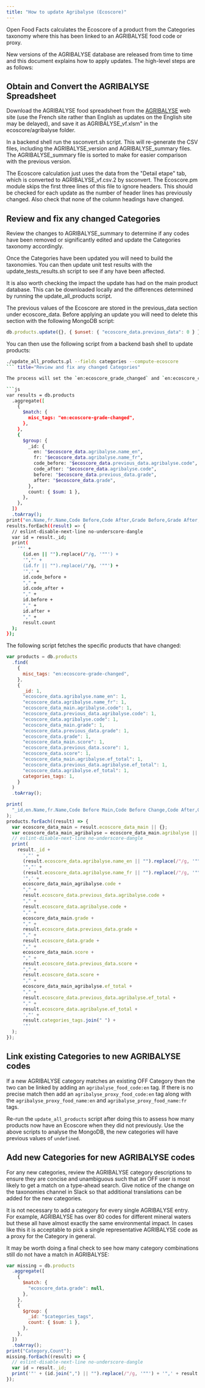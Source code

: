 ```yaml
---
title: "How to update Agribalyse (Ecoscore)"
---
```


Open Food Facts calculates the Ecoscore of a product from the Categories taxonomy where this has been linked to an AGRIBALYSE food code or proxy.

New versions of the AGRIBALYSE database are released from time to time and this document explains how to apply updates. The high-level steps are as follows:

## Obtain and Convert the AGRIBALYSE Spreadsheet

Download the AGRIBALYSE food spreadsheet from the [AGRIBALYSE](https://doc.agribalyse.fr/documentation/acces-donnees) web site (use the French site rather than English as updates on the English site may be delayed), and save it as AGRIBALYSE_vf.xlsm" in the ecoscore/agribalyse folder.

In a backend shell run the ssconvert.sh script. This will re-generate the CSV files, including the AGRIBALYSE_version and AGRIBALYSE_summary files. The AGRIBALYSE_summary file is sorted to make for easier comparison with the previous version.

The Ecoscore calculation just uses the data from the "Detail etape" tab, which is converted to AGRIBALYSE_vf.csv.2 by ssconvert. The Ecoscore.pm module skips the first three lines of this file to ignore headers. This should be checked for each update as the number of header lines has previously changed. Also check that none of the column headings have changed.

## Review and fix any changed Categories

Review the changes to AGRIBALYSE_summary to determine if any codes have been removed or significantly edited and update the Categories taxonomy accordingly.

Once the Categories have been updated you will need to build the taxonomies. You can then update unit test results with the update_tests_results.sh script to see if any have been affected.

It is also worth checking the impact the update has had on the main product database. This can be downloaded locally and the differences determined by running the update_all_products script.

The previous values of the Ecoscore are stored in the previous_data section under ecoscore_data. Before applying an update you will need to delete this section with the following MongoDB script:

```js title="Review and fix any changed Categories"
db.products.update({}, { $unset: { "ecoscore_data.previous_data": 0 } });
```

You can then use the following script from a backend bash shell to update products:

``` sh
./update_all_products.pl --fields categories --compute-ecoscore
``` title="Review and fix any changed Categories"

The process will set the `en:ecoscore_grade_changed` and `en:ecoscore_changed` misc_tags, which can be queried to analyse the results. For example, the following script generates a CSV file that summaries all the categories where the grade has changed:

```js
var results = db.products
  .aggregate([
    {
      $match: {
        misc_tags: "en:ecoscore-grade-changed",
      },
    },
    {
      $group: {
        _id: {
          en: "$ecoscore_data.agribalyse.name_en",
          fr: "$ecoscore_data.agribalyse.name_fr",
          code_before: "$ecoscore_data.previous_data.agribalyse.code",
          code_after: "$ecoscore_data.agribalyse.code",
          before: "$ecoscore_data.previous_data.grade",
          after: "$ecoscore_data.grade",
        },
        count: { $sum: 1 },
      },
    },
  ])
  .toArray();
print("en.Name,fr.Name,Code Before,Code After,Grade Before,Grade After,Count");
results.forEach((result) => {
  // eslint-disable-next-line no-underscore-dangle
  var id = result._id;
  print(
    '"' +
      (id.en || "").replace(/"/g, '""') +
      '","' +
      (id.fr || "").replace(/"/g, '""') +
      '",' +
      id.code_before +
      "," +
      id.code_after +
      "," +
      id.before +
      "," +
      id.after +
      "," +
      result.count
  );
});
```

The following script fetches the specific products that have changed:

```js title="Review and fix any changed Categories"
var products = db.products
  .find(
    {
      misc_tags: "en:ecoscore-grade-changed",
    },
    {
      _id: 1,
      "ecoscore_data.agribalyse.name_en": 1,
      "ecoscore_data.agribalyse.name_fr": 1,
      "ecoscore_data_main.agribalyse.code": 1,
      "ecoscore_data.previous_data.agribalyse.code": 1,
      "ecoscore_data.agribalyse.code": 1,
      "ecoscore_data_main.grade": 1,
      "ecoscore_data.previous_data.grade": 1,
      "ecoscore_data.grade": 1,
      "ecoscore_data_main.score": 1,
      "ecoscore_data.previous_data.score": 1,
      "ecoscore_data.score": 1,
      "ecoscore_data_main.agribalyse.ef_total": 1,
      "ecoscore_data.previous_data.agribalyse.ef_total": 1,
      "ecoscore_data.agribalyse.ef_total": 1,
      categories_tags: 1,
    }
  )
  .toArray();

print(
  "_id,en.Name,fr.Name,Code Before Main,Code Before Change,Code After,Grade Before Main,Grade Before Change,Grade After,Score Before Main,Score Before Change,Score After,ef_total Before Main,ef_total Before Change,ef_total After,Categories Tags"
);
products.forEach((result) => {
  var ecoscore_data_main = result.ecoscore_data_main || {};
  var ecoscore_data_main_agribalyse = ecoscore_data_main.agribalyse || {};
  // eslint-disable-next-line no-underscore-dangle
  print(
    result._id +
      ',"' +
      (result.ecoscore_data.agribalyse.name_en || "").replace(/"/g, '""') +
      '","' +
      (result.ecoscore_data.agribalyse.name_fr || "").replace(/"/g, '""') +
      '",' +
      ecoscore_data_main_agribalyse.code +
      "," +
      result.ecoscore_data.previous_data.agribalyse.code +
      "," +
      result.ecoscore_data.agribalyse.code +
      "," +
      ecoscore_data_main.grade +
      "," +
      result.ecoscore_data.previous_data.grade +
      "," +
      result.ecoscore_data.grade +
      "," +
      ecoscore_data_main.score +
      "," +
      result.ecoscore_data.previous_data.score +
      "," +
      result.ecoscore_data.score +
      "," +
      ecoscore_data_main_agribalyse.ef_total +
      "," +
      result.ecoscore_data.previous_data.agribalyse.ef_total +
      "," +
      result.ecoscore_data.agribalyse.ef_total +
      ',"' +
      result.categories_tags.join(" ") +
      '"'
  );
});
```

## Link existing Categories to new AGRIBALYSE codes

If a new AGRIBALYSE category matches an existing OFF Category then the two can be linked by adding an `agribalyse_food_code:en` tag. If there is no precise match then add an `agribalyse_proxy_food_code:en` tag along with the `agribalyse_proxy_food_name:en` and `agribalyse_proxy_food_name:fr` tags.

Re-run the `update_all_products` script after doing this to assess how many products now have an Ecoscore when they did not previously. Use the above scripts to analyse the MongoDB, the new categories will have previous values of `undefined`.

## Add new Categories for new AGRIBALYSE codes

For any new categories, review the AGRIBALYSE category descriptions to ensure they are concise and unambiguous such that an OFF user is most likely to get a match on a type-ahead search. Give notice of the change on the taxonomies channel in Slack so that additional translations can be added for the new categories.

It is not necessary to add a category for every single AGRIBALYSE entry. For example, AGRIBALYSE has over 80 codes for different mineral waters but these all have almost exactly the same environmental impact. In cases like this it is acceptable to pick a single representative AGRIBALYSE code as a proxy for the Category in general.

It may be worth doing a final check to see how many category combinations still do not have a match in AGRIBALYSE:

```js title="Add new Categories for new AGRIBALYSE codes"
var missing = db.products
  .aggregate([
    {
      $match: {
        "ecoscore_data.grade": null,
      },
    },
    {
      $group: {
        _id: "$categories_tags",
        count: { $sum: 1 },
      },
    },
  ])
  .toArray();
print("Category,Count");
missing.forEach((result) => {
  // eslint-disable-next-line no-underscore-dangle
  var id = result._id;
  print('"' + (id.join(",") || "").replace(/"/g, '""') + '",' + result.count);
});
```
